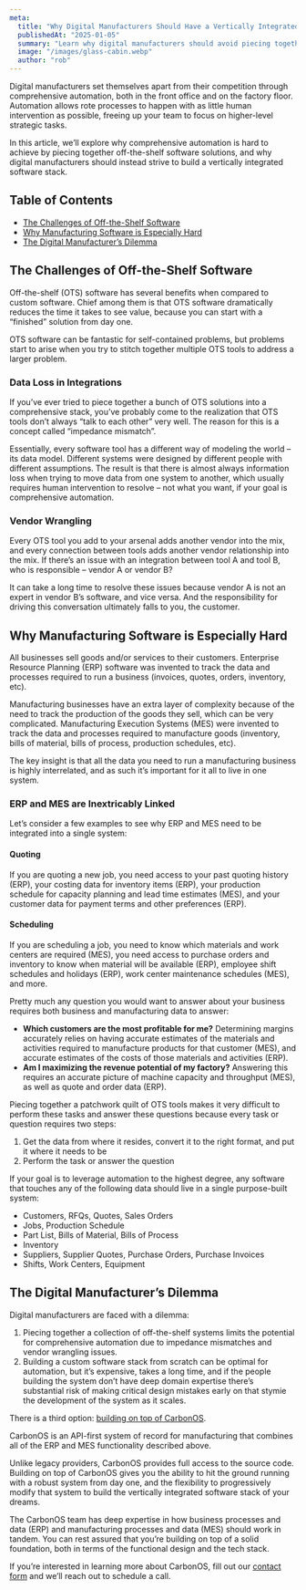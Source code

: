 ```yaml
---
meta:
  title: "Why Digital Manufacturers Should Have a Vertically Integrated Software Stack"
  publishedAt: "2025-01-05"
  summary: "Learn why digital manufacturers should avoid piecing together off-the-shelf software solutions and instead build a vertically integrated software stack that combines ERP and MES functionality for comprehensive automation."
  image: "/images/glass-cabin.webp"
  author: "rob"
---
```


Digital manufacturers set themselves apart from their competition through comprehensive automation, both in the front office and on the factory floor. Automation allows rote processes to happen with as little human intervention as possible, freeing up your team to focus on higher-level strategic tasks.

In this article, we’ll explore why comprehensive automation is hard to achieve by piecing together off-the-shelf software solutions, and why digital manufacturers should instead strive to build a vertically integrated software stack.

## Table of Contents

- [The Challenges of Off-the-Shelf Software](#the-challenges-of-off-the-shelf-software)
- [Why Manufacturing Software is Especially Hard](#why-manufacturing-software-is-especially-hard)
- [The Digital Manufacturer’s Dilemma](#the-digital-manufacturers-dilemma)

## The Challenges of Off-the-Shelf Software

Off-the-shelf (OTS) software has several benefits when compared to custom software. Chief among them is that OTS software dramatically reduces the time it takes to see value, because you can start with a “finished” solution from day one.

OTS software can be fantastic for self-contained problems, but problems start to arise when you try to stitch together multiple OTS tools to address a larger problem.

### Data Loss in Integrations

If you’ve ever tried to piece together a bunch of OTS solutions into a comprehensive stack, you’ve probably come to the realization that OTS tools don’t always “talk to each other” very well. The reason for this is a concept called “impedance mismatch”.

Essentially, every software tool has a different way of modeling the world – its data model. Different systems were designed by different people with different assumptions. The result is that there is almost always information loss when trying to move data from one system to another, which usually requires human intervention to resolve – not what you want, if your goal is comprehensive automation.

### Vendor Wrangling

Every OTS tool you add to your arsenal adds another vendor into the mix, and every connection between tools adds another vendor relationship into the mix. If there’s an issue with an integration between tool A and tool B, who is responsible – vendor A or vendor B?

It can take a long time to resolve these issues because vendor A is not an expert in vendor B’s software, and vice versa. And the responsibility for driving this conversation ultimately falls to you, the customer.

## Why Manufacturing Software is Especially Hard

All businesses sell goods and/or services to their customers. Enterprise Resource Planning (ERP) software was invented to track the data and processes required to run a business (invoices, quotes, orders, inventory, etc).

Manufacturing businesses have an extra layer of complexity because of the need to track the production of the goods they sell, which can be very complicated. Manufacturing Execution Systems (MES) were invented to track the data and processes required to manufacture goods (inventory, bills of material, bills of process, production schedules, etc).

The key insight is that all the data you need to run a manufacturing business is highly interrelated, and as such it’s important for it all to live in one system.

### ERP and MES are Inextricably Linked

Let’s consider a few examples to see why ERP and MES need to be integrated into a single system:

#### Quoting

If you are quoting a new job, you need access to your past quoting history (ERP), your costing data for inventory items (ERP), your production schedule for capacity planning and lead time estimates (MES), and your customer data for payment terms and other preferences (ERP).

#### Scheduling

If you are scheduling a job, you need to know which materials and work centers are required (MES), you need access to purchase orders and inventory to know when material will be available (ERP), employee shift schedules and holidays (ERP), work center maintenance schedules (MES), and more.

Pretty much any question you would want to answer about your business requires both business and manufacturing data to answer:

- **Which customers are the most profitable for me?** Determining margins accurately relies on having accurate estimates of the materials and activities required to manufacture products for that customer (MES), and accurate estimates of the costs of those materials and activities (ERP).
- **Am I maximizing the revenue potential of my factory?** Answering this requires an accurate picture of machine capacity and throughput (MES), as well as quote and order data (ERP).

Piecing together a patchwork quilt of OTS tools makes it very difficult to perform these tasks and answer these questions because every task or question requires two steps:

1. Get the data from where it resides, convert it to the right format, and put it where it needs to be
2. Perform the task or answer the question

If your goal is to leverage automation to the highest degree, any software that touches any of the following data should live in a single purpose-built system:

- Customers, RFQs, Quotes, Sales Orders
- Jobs, Production Schedule
- Part List, Bills of Material, Bills of Process
- Inventory
- Suppliers, Supplier Quotes, Purchase Orders, Purchase Invoices
- Shifts, Work Centers, Equipment

## The Digital Manufacturer’s Dilemma

Digital manufacturers are faced with a dilemma:

1. Piecing together a collection of off-the-shelf systems limits the potential for comprehensive automation due to impedance mismatches and vendor wrangling issues.
2. Building a custom software stack from scratch can be optimal for automation, but it’s expensive, takes a long time, and if the people building the system don’t have deep domain expertise there’s substantial risk of making critical design mistakes early on that stymie the development of the system as it scales.

There is a third option: [building on top of CarbonOS](/learn/build-vs-buy).

CarbonOS is an API-first system of record for manufacturing that combines all of the ERP and MES functionality described above.

Unlike legacy providers, CarbonOS provides full access to the source code. Building on top of CarbonOS gives you the ability to hit the ground running with a robust system from day one, and the flexibility to progressively modify that system to build the vertically integrated software stack of your dreams.

The CarbonOS team has deep expertise in how business processes and data (ERP) and manufacturing processes and data (MES) should work in tandem. You can rest assured that you’re building on top of a solid foundation, both in terms of the functional design and the tech stack.

If you’re interested in learning more about CarbonOS, fill out our [contact form](/contact) and we’ll reach out to schedule a call.

